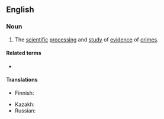 ==English==
{{root|en|ine-pro|*krey-}}

===Noun===
{{en-noun|-}}

# The [[scientific]] [[process]]ing and [[study]] of [[evidence]] of [[crime]]s.

====Related terms====
* {{l|en|criminalist}}

====Translations====
{{trans-top|study of evidence of crimes}}
* Finnish: {{t|fi|kriminalistiikka}}
{{trans-mid}}
* Kazakh: {{t|kk|криминалистика}}
* Russian: {{t+|ru|криминали́стика|f}}
{{trans-bottom}}